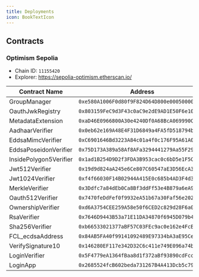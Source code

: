 ```yaml
---
title: Deployments
icon: BookTextIcon
---
```


## Contracts

### Optimism Sepolia
- Chain ID: `11155420`
- Explorer: https://sepolia-optimism.etherscan.io/


| Contract Name          | Address                                    |
|------------------------|--------------------------------------------|
| GroupManager           | `0xe580A1006F0d80f9F824D64D800e000500000506` |
| OauthJwkRegistry       | `0x803159FeC9d3F43c0aC9e2dE9AD1E50F6e107312` |
| MetadataExtension      | `0xaD46E0966800A30e4240Df0A68BcA069990C9026` |
| AadhaarVerifier        | `0x0eb62e169A48E4F31D6849a4FA5fD518794bdB7B` |
| EddsaMimcVerifier      | `0xC6901646Bd3223A84c01a4f0c176F95A61A0A0D4` |
| EddsaPoseidonVerifier  | `0x75D173A389a58Af8AFa3294441279Aa55F296bF4` |
| InsidePolygon5Verifier | `0x1ad1B254D9D2f3FDA3B953cac0c6bD5e1F5Cc435` |
| Jwt512Verifier         | `0x19d9d824aA245e6Ce807C60547aE3D56EcA3Fd0f` |
| Jwt1024Verifier        | `0xf4f66030F14B02944A415E0c685b4AD3F4d3c23B` |
| MerkleVerifier         | `0x3Ddfc7a84dEb0Ca8Bf3ddFf53e4B879a6eA90AF0` |
| Oauth512Verifier       | `0x7470feDdFef0f9932eA51b67a30Faf56e2022bB9` |
| OwnershipVerifier      | `0xd6A3754CEE259A58e50f6CED2c829d28F6a00Ac1` |
| RsaVerifier            | `0x7646D9443B53a71E11DA34870f6945D079b4f73D` |
| Sha256Verifier         | `0xb66533021377aBF57C03FEc9ac0e162e4FcEBC0B` |
| FCL_ecdsaAddress       | `0x84AB5FA40f99141092489E97334bA3aE95Ce0128` |
| VerifySignature10      | `0x146280EF117e342D32C6c411e749E096a74b7246` |
| LoginVerifier          | `0x5F4779eA1364fBaa8d1f372aBf93890cdFcc0EE7` |
| LoginApp               | `0x2685524fcB602beda731267B4A413Dcb5c79eC47` |
